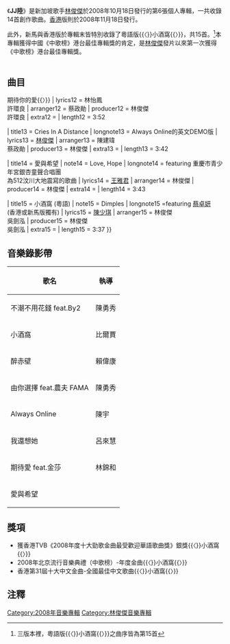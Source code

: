 {{unreferenced|time=2018-11-13T12:22:14+00:00}}
{{Infobox Album |
  Name        =  JJ林俊傑|
  Type        = [[專輯|專輯]]|
  Artist      = [[林俊傑|林俊傑]]|
  Cover       =  |
  Released    = 2008年10月18日|
  Recorded    = |
  Genre       = [[流行音樂|流行音樂]]|
  Length      = 51:26|
  Label       = [[海蝶音樂|海蝶音樂]]|
  Reviews     = |
  Producer    = |
Last album  = [[西界|西界]] <br /> (2007)|
This album  = '''JJ林俊傑''' <br /> (2008)|
Next album  = [[100天|100天]] <br /> (2009)|}}

《'''JJ陸'''》是新加坡歌手[[林俊傑|林俊傑]]於2008年10月18日發行的第6張個人專輯，一共收錄14首創作歌曲。[[香港|香港]]版則於2008年11月18日發行。

此外，新馬與香港版於專輯末皆特別收錄了粵語版{{〈}}小酒窩{{〉}}，共15首。<ref>三版本裡，粵語版{{〈}}小酒窩{{〉}}之曲序皆為第15首</ref>本專輯獲得中國《中歌榜》港台最佳專輯獎的肯定，是[[林俊傑|林俊傑]]發片以來第一次獲得《中歌榜》港台最佳專輯獎。<br /><br />

== 曲目 ==
{{Tracklist
| collapsed = 
| headline = 
| font_size = 
| total_length = 
 
| all_music = 林俊傑

| title1 = Sixology		
| longnote1 = 純音樂
| lyrics1 = -
| arranger1 = 林俊傑<br /> 陳炯順
| producer1 = 林俊傑
| extra1 = 
| length1 = 0:41

| title2 = 不潮不用花錢 
| note2 = High Fashion
| longnote2 = featuring [[BY2|BY2]]
| lyrics2 = 林怡鳳
| arranger2 = 林俊傑
| producer2 = 林俊傑
| extra2 = 
| length2 = 3:50

| title3 = 小酒窩 
| note3 = Dimples 
| longnote3 =featuring [[蔡卓妍|蔡卓妍]]<br />第一主打
| lyrics3 = [[王雅君|王雅君]] 
| arranger3 = 林俊傑 <br />吳劍泓
| producer3 = 林俊傑 <br />吳劍泓
| extra3 = 
| length3 = 3:36

| title4 = 黑武士 
| note4 = Lord Vader
| longnote4 = 
| lyrics4 = [[陈信宏|五月天阿信]]
| arranger4 = 林俊傑 
| producer4 = 林俊傑
| extra4 = 
| length4 = 3:47

| title5 = 醉赤壁 
| note5 = Tale Of The Red Cliff
| longnote5 = [[赤壁_Online|赤壁 Online]]主题曲<br>新传媒《[[阴错阳差|阴错阳差]]》电视剧主题曲
| lyrics5 = [[方文山|方文山]]
| arranger5 = 蔡政勛
| producer5 = 吳劍泓
| extra5 = 
| length5 = 4:38

| title6 = 由你選擇 
| note6 = The Choice Is Yours
| longnote6 = featuring 農夫
| lyrics6 = [[农夫_(组合)|農夫]]
| arranger6 = DJ Tommy
| producer6 = 林俊傑 <br />DJ Tommy
| extra6 = 
| length6 = 3:51

| title7 = Always Online
| longnote7 =
| lyrics7 = 林怡鳳
| arranger7 = 陳建瑋
| producer7 = 林俊傑
| extra7 = 
| length7 = 3:42

| title8 = 街道 
| note8 = The Streets 
| longnote8 = 
| lyrics8 = Dr. Moon<br /> Mr. Mars
| arranger8 = 任忠強 <br />林子欽 <br />林俊傑
| producer8 = 林俊傑 <br />林子欽
| extra8 = 
| length8 = 4:00

| title9 = 主角 
| note9 = Centerstage
| longnote9 = featuring [[Machi_(乐团)|Machi]]
| lyrics9 =  黄立成<br />崔惟楷<br />洪健钧<br />费聿锋 <br />Mr. Mars
| arranger9 = Chris Wiebe
| producer9 = Machi <br />林俊傑
| extra9 = 
| length9 = 3:29

| title10 = 我還想她 
| note10 = I Still Miss Her
| longnote10 =
| lyrics10 = [[邢增華|邢增華]] 
| arranger10 = 吳慶隆
| producer10 = 許環良
| extra10 = 
| length10 = 4:05

| title11 = 點一把火炬 
| note11 = Light The Torch
| longnote11 = SAMSUNG Anycall 2008年[[北京奥运会|北京奥运会]]火炬传递主题曲
| lyrics11 = 許環良 <br />[[邢增華|邢增華]] 
| arranger11 = 吳慶隆
| producer11 = 許環良
| extra11 = 
| length11 = 4:11

| title12 = 期待愛 
| note12 = Longing
| longnote12 =featuring [[金莎|金莎]]<br />中國[[和路雪|和路雪]]可愛多廣告代言歌曲<br /> [[原來我不帥|原來我不帥]]的片尾曲{{〈}}期待你的愛{{〉}}
| lyrics12 = 林怡鳳 <br />許環良
| arranger12 = 蔡政勛
| producer12 = 林俊傑 <br />許環良
| extra12 = 
| length12 = 3:52

| title13 = Cries In A Distance
| longnote13 = Always Online的英文DEMO版
| lyrics13 =  [[林俊傑|林俊傑]]
| arranger13 = 陳建瑋 <br />蔡政勛
| producer13 = 林俊傑
| extra13 = 
| length13 = 3:42

| title14 = 愛與希望 
| note14 = Love, Hope 
| longnote14 = featuring 重慶市青少年宮銀杏童聲合唱團<br />為512汶川大地震寫的歌曲
| lyrics14 =  [[王雅君|王雅君]]
| arranger14 = 林俊傑
| producer14 = 林俊傑
| extra14 = 
| length14 = 3:43

| title15 = 小酒窩 (粵語) 
| note15 = Dimples 
| longnote15 =featuring [[蔡卓妍|蔡卓妍]]<br />(香港或新馬版獨有)
| lyrics15 = [[陳少琪|陳少琪]] 
| arranger15 = 林俊傑 <br />吳劍泓
| producer15 = 林俊傑 <br />吳劍泓
| extra15 = 
| length15 = 3:37
}}

==音樂錄影帶==
{| class="wikitable"
! 歌名
! 執導
|-
|不潮不用花錢 feat.By2
|陳勇秀
|-
|小酒窩
|比爾賈
|-
|醉赤壁
|賴偉康
|-
|由你選擇 feat.農夫 FAMA
|陳勇秀
|-
|Always Online
|陳宇
|-
|我還想她
|呂來慧
|-
|期待愛 feat.金莎
|林錦和
|-
|愛與希望
|
|}

== 獎項 ==
*獲香港TVB《2008年度十大勁歌金曲最受歡迎華語歌曲獎》銀獎{{〈}}小酒窩{{〉}} 
*2008年北京流行音樂典禮（中歌榜）-年度金曲{{〈}}小酒窩{{〉}} 
*香港第31屆十大中文金曲-全國最佳中文歌曲{{〈}}小酒窩{{〉}} 

== 注釋 ==
<div class="references-small"> 
<references />
</div>

{{JJLIN Album}}

[[Category:2008年音樂專輯|Category:2008年音樂專輯]]
[[Category:林俊傑音樂專輯|Category:林俊傑音樂專輯]]